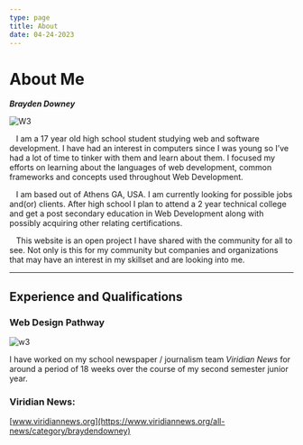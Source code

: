 ```yaml
---
type: page
title: About
date: 04-24-2023
---
```


# About Me

***Brayden Downey***

![W3](https://github.com/t1-research/portfolio-t1r/blob/main/pages/W3.jpg?raw=true)

&nbsp;&nbsp; I am a 17 year old high school student studying web and software development.
I have had an interest in computers since I was young so I’ve had a lot of time to
tinker with them and learn about them. I focused my efforts on learning about the
languages of web development, common frameworks and concepts used throughout Web Development.  

&nbsp;&nbsp; I am based out of Athens GA, USA. I am currently looking for possible jobs and(or)
clients. After high school I plan to attend a 2 year technical college and get a
post secondary education in Web Development along with possibly acquiring other relating certifications.  

&nbsp;&nbsp; This website is an open project I have shared with the community for all to see.
Not only is this for my community but companies and organizations that may have
an interest in my skillset and are looking into me.  

---

## Experience and Qualifications

### Web Design Pathway

![w3](https://github.com/t1-research/portfolio-t1r/blob/8abf47d29b0330f4e82ae550b98549503fb8a336/pages/W3.jpg)


I have worked on my school newspaper / journalism team *Viridian News* for around a period
of 18 weeks over the course of my second semester junior year.  

### Viridian News:
[www.viridiannews.org](https://www.viridiannews.org/all-news/category/braydendowney)
